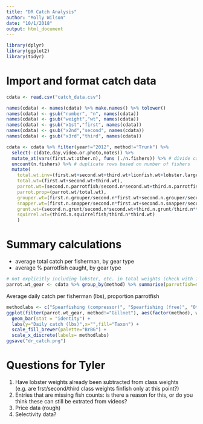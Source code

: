 ```yaml
---
title: "DR Catch Analysis"
author: "Molly Wilson"
date: "10/1/2018"
output: html_document
---
```


```r
library(dplyr)
library(ggplot2)
library(tidyr)
```


# Import and format catch data

```r
cdata <- read.csv("catch_data.csv")

names(cdata) <- names(cdata) %>% make.names() %>% tolower()
names(cdata) <- gsub("number", "n", names(cdata))
names(cdata) <- gsub("weight","wt", names(cdata))
names(cdata) <- gsub("x1st","first", names(cdata))
names(cdata) <- gsub("x2nd","second", names(cdata))
names(cdata) <- gsub("x3rd","third", names(cdata))

cdata <- cdata %>% filter(year!="2012", method!="Trunk") %>%
  select(-c(date,day,video.or.photo,notes)) %>% 
  mutate_at(vars(first.wt:other.n), funs (./n.fishers)) %>% # divide catch by number of fishers
  uncount(n.fishers) %>% # duplicate rows based on number of fishers
  mutate(
    total.wt.inv=(first.wt+second.wt+third.wt+lionfish.wt+lobster.large.wt+lobster.small.wt+octopus.wt+crab.wt+eel.wt), 
    total.wt=(first.wt+second.wt+third.wt), 
    parrot.wt=(second.n.parrotfish/second.n*second.wt+third.n.parrotfish/third.n*third.wt), 
    parrot.prop=(parrot.wt/total.wt),
    grouper.wt=(first.n.grouper/second.n*first.wt+second.n.grouper/second.n*second.wt+third.n.grouper/third.n*third.wt),
    snapper.wt=(first.n.snapper/second.n*first.wt+second.n.snapper/second.n*second.wt+third.n.snapper/third.n*third.wt),
    grunt.wt=(second.n.grunt/second.n*second.wt+third.n.grunt/third.n*third.wt),
    squirrel.wt=(third.n.squirrelfish/third.n*third.wt)
    )
```

# Summary calculations
- average total catch per fisherman, by gear type
- average % parrotfish caught, by gear type

```r
# not explicitly including lobster, etc. in total weights (check with Tyler)
parrot.wt_gear <- cdata %>% group_by(method) %>% summarise(parrotfish=mean(parrot.wt,na.rm=TRUE), grouper=mean(grouper.wt,na.rm=TRUE),snapper=mean(snapper.wt,na.rm=TRUE),grunt=mean(grunt.wt,na.rm=TRUE),squirrel=mean(squirrel.wt,na.rm=TRUE),other=mean(total.wt-parrot.wt-grouper.wt-snapper.wt-grunt.wt-squirrel.wt, na.rm=TRUE)) %>% gather("catch", "weight", 2:7)
```



Average daily catch per fisherman (lbs), proportion parrotfish
```r
methodlabs <- c("Spearfishing (compressor)", "Spearfishing (free)", "Other")
ggplot(filter(parrot.wt_gear, method!="Gillnet"), aes(factor(method), weight, fill=factor(catch, levels=c("other","snapper","grunt","squirrel","grouper","parrotfish")))) +
  geom_bar(stat = "identity") +
  labs(y="Daily catch (lbs)",x="",fill="Taxon") +
  scale_fill_brewer(palette="BrBG") +
  scale_x_discrete(labels= methodlabs)
ggsave("dr_catch.png")
```


# Questions for Tyler
1. Have lobster weights already been subtracted from class weights (e.g. are frst/second/third class weights finfish only at this point?)
2. Entries that are missing fish counts: is there a reason for this, or do you think these can still be extrated from videos?
3. Price data (rough)
4. Selectivity data?